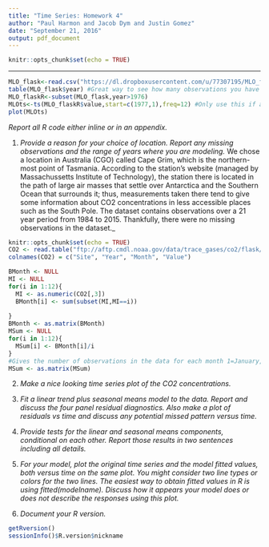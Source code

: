 ```yaml
---
title: "Time Series: Homework 4"
author: "Paul Harmon and Jacob Dym and Justin Gomez"
date: "September 21, 2016"
output: pdf_document
---
```


```r
knitr::opts_chunk$set(echo = TRUE)
```
---


```r
MLO_flask<-read.csv("https://dl.dropboxusercontent.com/u/77307195/MLO_flask.csv",header=T)
table(MLO_flask$year) #Great way to see how many observations you have per year
MLO_flaskR<-subset(MLO_flask,year>1976)
MLOts<-ts(MLO_flaskR$value,start=c(1977,1),freq=12) #Only use this if any missing values coded as NAs or no NAs in vector, otherwise you might need to avoid ts()
plot(MLOts)
```

_Report all R code either inline or in an appendix._

1) _Provide a reason for your choice of location. Report any missing observations and the range of years where you are modeling._
    We chose a location in Australia (CGO) called Cape Grim, which is the northern-most point of Tasmania.  According to the station's website (managed by Massachussetts Institute of Technology), the station there is located in the path of large air masses that settle over Antarctica and the Southern Ocean that surrounds it; thus, measurements taken there tend to give some information about CO2 concentrations in less accessible places such as the South Pole. 
    The dataset contains observations over a 21 year period from 1984 to 2015. Thankfully, there were no missing observations in the dataset._

```r
knitr::opts_chunk$set(echo = TRUE)
CO2 <- read.table("ftp://aftp.cmdl.noaa.gov/data/trace_gases/co2/flask/surface/co2_cgo_surface-flask_1_ccgg_month.txt",header=T)
colnames(CO2) = c("Site", "Year", "Month", "Value")

BMonth <- NULL
MI <- NULL
for(i in 1:12){
  MI <- as.numeric(CO2[,3])
  BMonth[i] <- sum(subset(MI,MI==i))
  
}
BMonth <- as.matrix(BMonth)
MSum <- NULL
for(i in 1:12){
  MSum[i] <- BMonth[i]/i
}
#Gives the number of observations in the data for each month 1=January, 12=December
MSum <- as.matrix(MSum)
```

2) _Make a nice looking time series plot of the CO$2$ concentrations._

3) _Fit a linear trend plus seasonal means model to the data. Report and discuss the four panel residual diagnostics. Also make a plot of residuals vs time and discuss any potential missed pattern versus time._

4) _Provide tests for the linear and seasonal means components, conditional on each other. Report those results in two sentences including all details._

5) _For your model, plot the original time series and the model fitted values, both versus time on the same plot. You might consider two line types or colors for the two lines. The easiest way to obtain fitted values in R is using fitted(modelname). Discuss how it appears your model does or does not describe the responses using this plot._

6) _Document your R version._

```r
getRversion()
sessionInfo()$R.version$nickname
```








